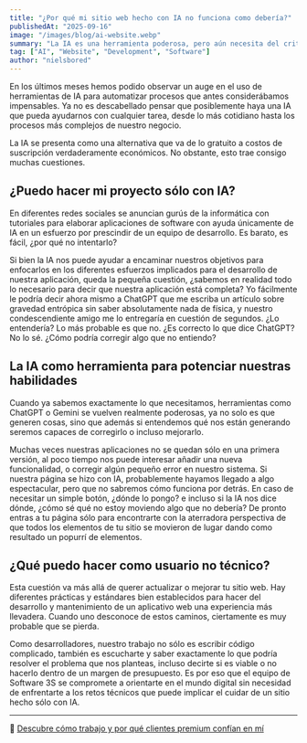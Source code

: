 ```yaml
---
title: "¿Por qué mi sitio web hecho con IA no funciona como debería?"
publishedAt: "2025-09-16"
image: "/images/blog/ai-website.webp"
summary: "La IA es una herramienta poderosa, pero aún necesita del criterio humano para que se alinee a los objetivos de tu negocio."
tag: ["AI", "Website", "Development", "Software"]
author: "nielsbored"
---
```


En los últimos meses hemos podido observar un auge en el uso de herramientas de IA para automatizar procesos que antes considerábamos impensables. Ya no es descabellado pensar que posiblemente haya una IA que pueda ayudarnos con cualquier tarea, desde lo más cotidiano hasta los procesos más complejos de nuestro negocio.

La IA se presenta como una alternativa que va de lo gratuito a costos de suscripción verdaderamente económicos. No obstante, esto trae consigo muchas cuestiones.

## ¿Puedo hacer mi proyecto sólo con IA?

En diferentes redes sociales se anuncian gurús de la informática con tutoriales para elaborar aplicaciones de software con ayuda únicamente de IA en un esfuerzo por prescindir de un equipo de desarrollo. Es barato, es fácil, ¿por qué no intentarlo?

Si bien la IA nos puede ayudar a encaminar nuestros objetivos para enfocarlos en los diferentes esfuerzos implicados para el desarrollo de nuestra aplicación, queda la pequeña cuestión, ¿sabemos en realidad todo lo necesario para decir que nuestra aplicación está completa? Yo fácilmente le podría decir ahora mismo a ChatGPT que me escriba un artículo sobre gravedad entrópica sin saber absolutamente nada de física, y nuestro condescendiente amigo me lo entregaría en cuestión de segundos. ¿Lo entendería? Lo más probable es que no. ¿Es correcto lo que dice ChatGPT? No lo sé. ¿Cómo podría corregir algo que no entiendo?

## La IA como herramienta para potenciar nuestras habilidades

Cuando ya sabemos exactamente lo que necesitamos, herramientas como ChatGPT o Gemini se vuelven realmente poderosas, ya no solo es que generen cosas, sino que además si entendemos qué nos están generando seremos capaces de corregirlo o incluso mejorarlo.

Muchas veces nuestras aplicaciones no se quedan sólo en una primera versión, al poco tiempo nos puede interesar añadir una nueva funcionalidad, o corregir algún pequeño error en nuestro sistema. Si nuestra página se hizo con IA, probablemente hayamos llegado a algo espectacular, pero que no sabremos cómo funciona por detrás. En caso de necesitar un simple botón, ¿dónde lo pongo? e incluso si la IA nos dice dónde, ¿cómo sé qué no estoy moviendo algo que no debería? De pronto entras a tu página sólo para encontrarte con la aterradora perspectiva de que todos los elementos de tu sitio se movieron de lugar dando como resultado un popurrí de elementos. 

## ¿Qué puedo hacer como usuario no técnico?

Esta cuestión va más allá de querer actualizar o mejorar tu sitio web. Hay diferentes prácticas y estándares bien establecidos para hacer del desarrollo y mantenimiento de un aplicativo web una experiencia más llevadera. Cuando uno desconoce de estos caminos, ciertamente es muy probable que se pierda.

Como desarrolladores, nuestro trabajo no sólo es escribir código complicado, también es escucharte y saber exactamente lo que podría resolver el problema que nos planteas, incluso decirte si es viable o no hacerlo dentro de un margen de presupuesto. Es por eso que el equipo de Software 3S se compromete a orientarte en el mundo digital sin necesidad de enfrentarte a los retos técnicos que puede implicar el cuidar de un sitio hecho sólo con IA.

---

🔗 [Descubre cómo trabajo y por qué clientes premium confían en mí](/about)
